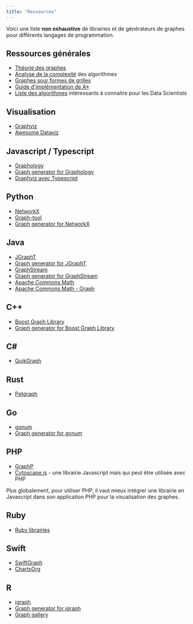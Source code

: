 ```yaml
---
title: "Ressources"
---
```


Voici une liste **non exhaustive** de librairies et de générateurs de graphes pour différents langages de programmation.

## Ressources générales

* [Théorie des graphes](https://en.wikipedia.org/wiki/Graph_theory)
* [Analyse de la complexité](https://fr.wikipedia.org/wiki/Analyse_de_la_complexit%C3%A9_des_algorithmes) des algorithmes
* [Graphes sour formes de grilles](https://en.wikipedia.org/wiki/Lattice_graph) 
* [Guide d'implémentation de A*](https://www.redblobgames.com/)
* [Liste des algorithmes](https://towardsdatascience.com/ai-search-algorithms-every-data-scientist-should-know-ed0968a43a7a) intéressants à connaitre pour les Data Scientists

## Visualisation

* [Graphviz](https://graphviz.org/)
* [Awesome Dataviz](https://github.com/hal9ai/awesome-dataviz)

## Javascript / Typescript

* [Graphology](https://graphology.github.io/)
* [Graph generator for Graphology](https://www.npmjs.com/package/graphology-generators)
* [Graphviz avec Typescript](https://ts-graphviz.github.io/ts-graphviz/)

## Python

* [NetworkX](https://networkx.org/)
* [Graph-tool](https://graph-tool.skewed.de/)
* [Graph generator for NetworkX](httpsnetworkx.org/documentation/stable/reference/generators.html)

## Java

* [JGraphT](https://jgrapht.org/)
* [Graph generator for JGraphT](https://jgrapht.org/generators/)
* [GraphStream](http://graphstream-project.org/)
* [Graph generator for GraphStream](http://graphstream-project.org/doc/Generators/)
* [Apache Commons Math](https://commons.apache.org/proper/commons-math/)
* [Apache Commons Math - Graph](https://commons.apache.org/proper/commons-math/javadocs/api-3.6.1/org/apache/commons/math3/graph/package-summary.html)

## C++

* [Boost Graph Library](https://www.boost.org/doc/libs/1_76_0/libs/graph/doc/index.html)
* [Graph generator for Boost Graph Library](https://www.boost.org/doc/libs/1_76_0/libs/graph/doc/graph_generators.html)

## C#

* [QuikGraph](https://www.nuget.org/packages/QuikGraph)

## Rust

* [Petgraph](https://docs.rs/petgraph/0.5.1/petgraph/)

## Go

* [gonum](https://pkg.go.dev/gonum.org/v1/gonum/graph)
* [Graph generator for gonum](https://pkg.go.dev/gonum.org/v1/gonum/graph/simple)

## PHP

* [GraphP](https://github.com/graphp/graph)
* [Cytoscape.js](https://js.cytoscape.org/) - une librairie Javascript mais qui peut être utilisée avec PHP

Plus globalement, pour utiliser PHP, il vaut mieux intégrer une librairie en Javascript dans son application PHP pour la visualisation des graphes.

## Ruby

* [Ruby librairies](https://www.ruby-toolbox.com/categories/graphing)


## Swift

* [SwiftGraph](https://github.com/davecom/SwiftGraph)
* [ChartsOrg](https://github.com/ChartsOrg/Charts)

## R

* [igraph](https://igraph.org/r/)
* [Graph generator for igraph](https://igraph.org/r/doc/make_undirected_graph.html)
* [Graph gallery](https://r-graph-gallery.com/)

